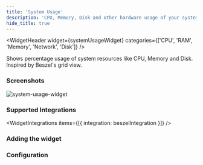 ```yaml
---
title: 'System Usage'
description: 'CPU, Memory, Disk and other hardware usage of your system.'
hide_title: true
---
```




<WidgetHeader
  widget={systemUsageWidget}
  categories={['CPU', 'RAM', 'Memory', 'Network', 'Disk']}
/>

Shows percentage usage of system resources like CPU, Memory and Disk. Inspired by Beszel's grid view.

### Screenshots


<img src={screenshot} alt="system-usage-widget" width={256} height={256} />

### Supported Integrations

<WidgetIntegrations items={[{
  integration: beszelIntegration
}]} />

### Adding the widget

<AddingWidget />

### Configuration

<WidgetConfig configuration={systemUsageWidget.configuration} />